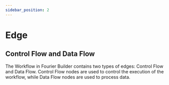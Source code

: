 ```yaml
---
sidebar_position: 2
---
```


# Edge

## Control Flow and Data Flow

The Workflow in Fourier Builder contains two types of edges: Control Flow and Data Flow. Control Flow nodes are used to control the execution of the workflow, while Data Flow nodes are used to process data.